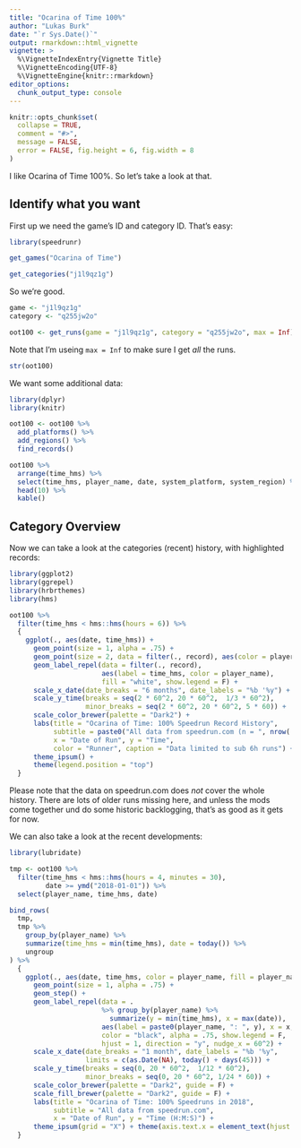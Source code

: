 ```yaml
---
title: "Ocarina of Time 100%"
author: "Lukas Burk"
date: "`r Sys.Date()`"
output: rmarkdown::html_vignette
vignette: >
  %\VignetteIndexEntry{Vignette Title}
  %\VignetteEncoding{UTF-8}
  %\VignetteEngine{knitr::rmarkdown}
editor_options: 
  chunk_output_type: console
---
```


```r
knitr::opts_chunk$set(
  collapse = TRUE,
  comment = "#>", 
  message = FALSE, 
  error = FALSE, fig.height = 6, fig.width = 8
)
```

I like Ocarina of Time 100%. So let's take a look at that.

## Identify what you want

First up we need the game's ID and category ID. That's easy:

```r
library(speedrunr)

get_games("Ocarina of Time")
```

```r
get_categories("j1l9qz1g")
```

So we're good.

```r
game <- "j1l9qz1g"
category <- "q255jw2o"

oot100 <- get_runs(game = "j1l9qz1g", category = "q255jw2o", max = Inf)
```

Note that I'm useing `max = Inf` to make sure I get _all_ the runs. 

```r
str(oot100)
```

We want some additional data:

```r
library(dplyr)
library(knitr)

oot100 <- oot100 %>%
  add_platforms() %>%
  add_regions() %>%
  find_records()

oot100 %>% 
  arrange(time_hms) %>%
  select(time_hms, player_name, date, system_platform, system_region) %>%
  head(10) %>%
  kable()
```

## Category Overview

Now we can take a look at the categories (recent) history, with highlighted records:

```r
library(ggplot2)
library(ggrepel)
library(hrbrthemes)
library(hms)

oot100 %>%
  filter(time_hms < hms::hms(hours = 6)) %>%
  {
    ggplot(., aes(date, time_hms)) +
      geom_point(size = 1, alpha = .75) +
      geom_point(size = 2, data = filter(., record), aes(color = player_name)) +
      geom_label_repel(data = filter(., record),
                       aes(label = time_hms, color = player_name),
                       fill = "white", show.legend = F) +
      scale_x_date(date_breaks = "6 months", date_labels = "%b '%y") +
      scale_y_time(breaks = seq(2 * 60^2, 20 * 60^2,  1/3 * 60^2),
                   minor_breaks = seq(2 * 60^2, 20 * 60^2, 5 * 60)) +
      scale_color_brewer(palette = "Dark2") +
      labs(title = "Ocarina of Time: 100% Speedrun Record History",
           subtitle = paste0("All data from speedrun.com (n = ", nrow(.), ")"),
           x = "Date of Run", y = "Time",
           color = "Runner", caption = "Data limited to sub 6h runs") +
      theme_ipsum() +
      theme(legend.position = "top")
  }
```

Please note that the data on speedrun.com does *not* cover the whole history. There are lots of older runs missing here, and unless the mods come together und do some historic backlogging, that's as good as it gets for now.

We can also take a look at the recent developments:

```r
library(lubridate)

tmp <- oot100 %>%
  filter(time_hms < hms::hms(hours = 4, minutes = 30),
         date >= ymd("2018-01-01")) %>%
  select(player_name, time_hms, date)

bind_rows(
  tmp,
  tmp %>%
    group_by(player_name) %>%
    summarize(time_hms = min(time_hms), date = today()) %>%
    ungroup
) %>%
  {
    ggplot(., aes(date, time_hms, color = player_name, fill = player_name)) +
      geom_point(size = 1, alpha = .75) +
      geom_step() +
      geom_label_repel(data = .
                       %>% group_by(player_name) %>%
                         summarize(y = min(time_hms), x = max(date)),
                       aes(label = paste0(player_name, ": ", y), x = x, y = y),
                       color = "black", alpha = .75, show.legend = F,
                       hjust = 1, direction = "y", nudge_x = 60^2) +
      scale_x_date(date_breaks = "1 month", date_labels = "%b '%y",
                   limits = c(as.Date(NA), today() + days(45))) +
      scale_y_time(breaks = seq(0, 20 * 60^2,  1/12 * 60^2),
                   minor_breaks = seq(0, 20 * 60^2, 1/24 * 60)) +
      scale_color_brewer(palette = "Dark2", guide = F) +
      scale_fill_brewer(palette = "Dark2", guide = F) +
      labs(title = "Ocarina of Time: 100% Speedruns in 2018",
           subtitle = "All data from speedrun.com",
           x = "Date of Run", y = "Time (H:M:S)") +
      theme_ipsum(grid = "X") + theme(axis.text.x = element_text(hjust = 0))
  }
```

